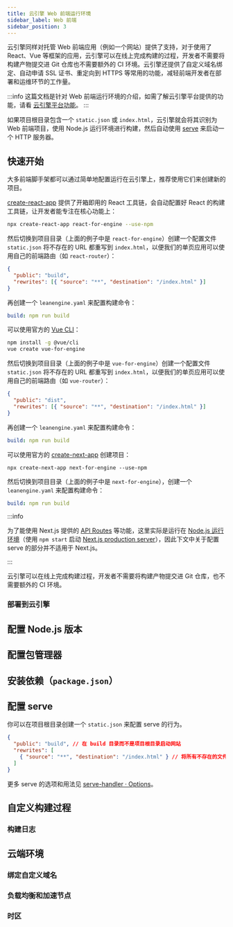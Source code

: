 ```yaml
---
title: 云引擎 Web 前端运行环境
sidebar_label: Web 前端
sidebar_position: 3
---
```



云引擎同样对托管 Web 前端应用（例如一个网站）提供了支持，对于使用了 React、Vue 等框架的应用，云引擎可以在线上完成构建的过程，开发者不需要将构建产物提交进 Git 仓库也不需要额外的 CI 环境。云引擎还提供了自定义域名绑定、自动申请 SSL 证书、重定向到 HTTPS 等常用的功能，减轻前端开发者在部署和运维环节的工作量。

:::info
这篇文档是针对 Web 前端运行环境的介绍，如需了解云引擎平台提供的功能，请看 [云引擎平台功能](/sdk/engine/platform)。
:::

如果项目根目录包含一个 `static.json` 或 `index.html`，云引擎就会将其识别为 Web 前端项目，使用 Node.js 运行环境进行构建，然后自动使用 [serve](https://www.npmjs.com/package/serve) 来启动一个 HTTP 服务器。

## 快速开始

大多前端脚手架都可以通过简单地配置运行在云引擎上，推荐使用它们来创建新的项目。

<Tabs>
<TabItem value='react' label='React' default>

[create-react-app](https://create-react-app.dev/) 提供了开箱即用的 React 工具链，会自动配置好 React 的构建工具链，让开发者能专注在核心功能上：

```sh
npx create-react-app react-for-engine --use-npm
```

然后切换到项目目录（上面的例子中是 `react-for-engine`）创建一个配置文件 `static.json` 将不存在的 URL 都重写到 `index.html`，以便我们的单页应用可以使用自己的前端路由（如 `react-router`）：

```json title='static.json'
{
  "public": "build",
  "rewrites": [{ "source": "**", "destination": "/index.html" }]
}
```

再创建一个 `leanengine.yaml` 来配置构建命令：

```yaml title='leanengine.yaml'
build: npm run build
```

</TabItem>
<TabItem value='vue' label='Vue'>

可以使用官方的 [Vue CLI](https://cli.vuejs.org/)：

```sh
npm install -g @vue/cli
vue create vue-for-engine
```

然后切换到项目目录（上面的例子中是 `vue-for-engine`）创建一个配置文件 `static.json` 将不存在的 URL 都重写到 `index.html`，以便我们的单页应用可以使用自己的前端路由（如 `vue-router`）：

```json title='static.json'
{
  "public": "dist",
  "rewrites": [{ "source": "**", "destination": "/index.html" }]
}
```

再创建一个 `leanengine.yaml` 来配置构建命令：

```yaml title='leanengine.yaml'
build: npm run build
```

</TabItem>
<TabItem value='nextjs' label='Next.js'>

可以使用官方的 [create-next-app](https://nextjs.org/docs/api-reference/create-next-app) 创建项目：

```
npx create-next-app next-for-engine --use-npm
```

然后切换到项目目录（上面的例子中是 `next-for-engine`），创建一个 `leanengine.yaml` 来配置构建命令：

```yaml title='leanengine.yaml'
build: npm run build
```

:::info

为了能使用 Next.js 提供的 [API Routes](https://nextjs.org/docs/api-routes/introduction) 等功能，这里实际是运行在 [Node.js 运行环境](/sdk/engine/deploy/nodejs/)（使用 `npm start` 启动 [Next.js production server](https://nextjs.org/docs/api-reference/cli#production)），因此下文中关于配置 serve 的部分并不适用于 Next.js。

:::

</TabItem>
</Tabs>

云引擎可以在线上完成构建过程，开发者不需要将构建产物提交进 Git 仓库，也不需要额外的 CI 环境。

### 部署到云引擎

<QuickStartDeploy />

## 配置 Node.js 版本

<NodejsSetupRuntime />

## 配置包管理器

<NodejsSetupPackageManager />

## 安装依赖（`package.json`）

<NodejsSetupDependencies />

## 配置 serve

你可以在项目根目录创建一个 `static.json` 来配置 serve 的行为。

```json title='static.json'
{
  "public": "build", // 在 build 目录而不是项目根目录启动网站
  "rewrites": [
    { "source": "**", "destination": "/index.html" } // 将所有不存在的文件的请求重定向到 index.html（适用大部分单页面应用）
  ]
}
```

更多 serve 的选项和用法见 [serve-handler · Options](https://github.com/vercel/serve-handler#options)。

## 自定义构建过程

<BuildingAdvanced />

### 构建日志

<BuildingBuildLogs />

## 云端环境

### 绑定自定义域名

<CloudCustomDomain />

### 负载均衡和加速节点

<CloudLoadBalancer only="nodejs" noClientInfo={true} />

### 时区

<CloudTimezone />
